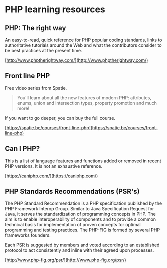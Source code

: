 # PHP learning resources

## PHP: The right way

An easy-to-read, quick reference for PHP popular coding standards, links to authoritative tutorials around the Web and what the contributors consider to be best practices at the present time.

[http://www.phptherightway.com/](http://www.phptherightway.com/)

## Front line PHP

Free video series from Spatie.

> You'll learn about all the new features of modern PHP: attributes, enums, union and intersection types, property promotion and much more!

If you want to go deeper, you can buy the full course.

[https://spatie.be/courses/front-line-php](https://spatie.be/courses/front-line-php)

## Can I PHP?

 This is a list of language features and functions added or removed in recent PHP versions. It is not an exhaustive reference. 

[https://caniphp.com/](https://caniphp.com/)

## PHP Standards Recommendations (PSR's)

The PHP Standard Recommendation is a PHP specification published by the PHP Framework Interop Group. Similar to Java Specification Request for Java, it serves the standardization of programming concepts in PHP. The aim is to enable interoperability of components and to provide a common technical basis for implementation of proven concepts for optimal programming and testing practices. The PHP-FIG is formed by several PHP frameworks founders.

Each PSR is suggested by members and voted according to an established protocol to act consistently and inline with their agreed upon processes.

[http://www.php-fig.org/psr/](http://www.php-fig.org/psr/)
